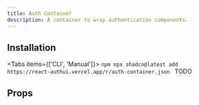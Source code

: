 ```yaml
---
title: Auth Container
description: A container to wrap authentication components.
---
```


<PreviewComponent name="auth-container" />

## Installation

<Tabs items={['CLI', 'Manual']}>
  <Tab value="CLI">
    ```npm
    npx shadcn@latest add https://react-authui.vercel.app/r/auth-container.json
    ```
  </Tab>
  <Tab value="Manual">TODO</Tab>
</Tabs>

## Props

<AutoTypeTable type="{ prop1: string }" />
